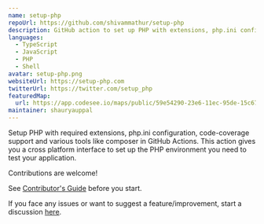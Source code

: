 ```yaml
---
name: setup-php
repoUrl: https://github.com/shivammathur/setup-php
description: GitHub action to set up PHP with extensions, php.ini configuration, coverage drivers, and various tools.
languages:
  - TypeScript
  - JavaScript
  - PHP
  - Shell
avatar: setup-php.png
websiteUrl: https://setup-php.com
twitterUrl: https://twitter.com/setup_php
featuredMap:
  url: https://app.codesee.io/maps/public/59e54290-23e6-11ec-95de-15c6708e23a1
maintainer: shauryauppal
---
```


<Overview>

Setup PHP with required extensions, php.ini configuration, code-coverage support and various tools like composer in GitHub Actions. This action gives you a cross platform interface to set up the PHP environment you need to test your application.

</Overview>

<Contributing>

Contributions are welcome!

See [Contributor's Guide](https://github.com/shivammathur/setup-php/blob/master/.github/CONTRIBUTING.md) before you start.

If you face any issues or want to suggest a feature/improvement, start a discussion [here](https://github.com/shivammathur/setup-php/discussions).

</Contributing>
